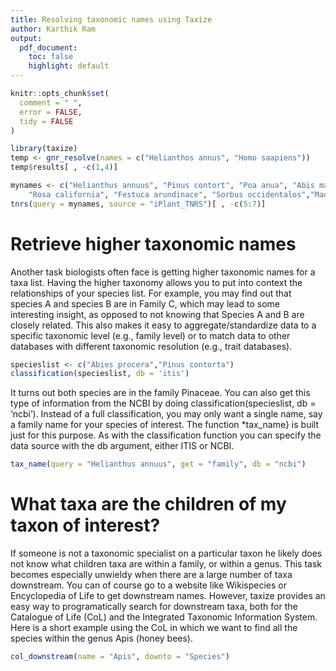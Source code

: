 ```yaml
---
title: Resolving taxonomic names using Taxize
author: Karthik Ram
output:
  pdf_document:
    toc: false
    highlight: default
---  
```


```r
knitr::opts_chunk$set(
  comment = " ",
  error = FALSE,
  tidy = FALSE
)
```


```r
library(taxize)
temp <- gnr_resolve(names = c("Helianthos annus", "Homo saapiens"))
temp$results[ , -c(1,4)]
```


```r
mynames <- c("Helianthus annuus", "Pinus contort", "Poa anua", "Abis magnifica",
    "Rosa california", "Festuca arundinace", "Sorbus occidentalos","Madia sateva")
tnrs(query = mynames, source = "iPlant_TNRS")[ , -c(5:7)]
```

# Retrieve higher taxonomic names

Another task biologists often face is getting higher taxonomic names for a taxa list. Having the higher taxonomy allows you to put into context the relationships of your species list. For example, you may find out that species A and species B are in Family C, which may lead to some interesting insight, as opposed to not knowing that Species A and B are closely related. This also makes it easy to aggregate/standardize data to a specific taxonomic level (e.g., family level) or to match data to other databases with different taxonomic resolution (e.g., trait databases).

```r
specieslist <- c("Abies procera","Pinus contorta")
classification(specieslist, db = 'itis')
```

It turns out both species are in the family Pinaceae. You can also get this type of information from the NCBI by doing classification(specieslist, db = 'ncbi').
Instead of a full classification, you may only want a single name, say a family name for your species of interest. The function *tax_name} is built just for this purpose. As with the classification function you can specify the data source with the db argument, either ITIS or NCBI.

```r
tax_name(query = "Helianthus annuus", get = "family", db = "ncbi")
```


# What taxa are the children of my taxon of interest?

If someone is not a taxonomic specialist on a particular taxon he likely does not know what children taxa are within a family, or within a genus. This task becomes especially unwieldy when there are a large number of taxa downstream. You can of course go to a website like Wikispecies or Encyclopedia of Life to get downstream names. However, taxize provides an easy way to programatically search for downstream taxa, both for the Catalogue of Life (CoL) and the Integrated Taxonomic Information System. Here is a short example using the CoL in which we want to find all the species within the genus Apis (honey bees).

```r
col_downstream(name = "Apis", downto = "Species")
```